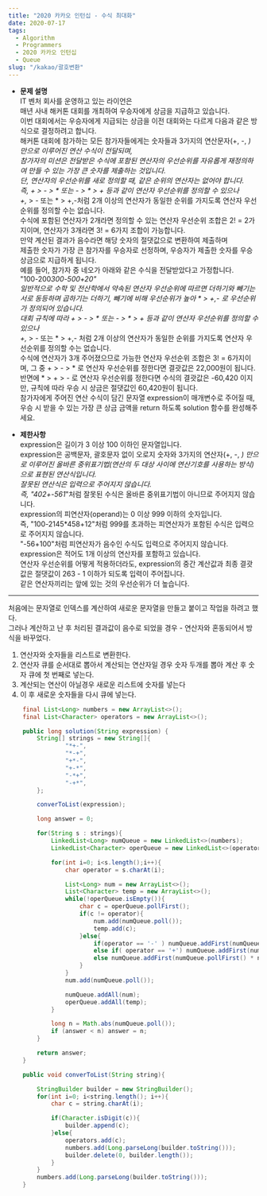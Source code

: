 ```yaml
---
title: "2020 카카오 인턴십 - 수식 최대화"
date: 2020-07-17
tags:
  - Algorithm
  - Programmers
  - 2020 카카오 인턴십
  - Queue
slug: "/kakao/괄호변환"
---
```


- __문제 설명__  <br/>
IT 벤처 회사를 운영하고 있는 라이언은 <br/>
매년 사내 해커톤 대회를 개최하여 우승자에게 상금을 지급하고 있습니다. <br/>
이번 대회에서는 우승자에게 지급되는 상금을 이전 대회와는 다르게 다음과 같은 방식으로 결정하려고 합니다. <br/>
해커톤 대회에 참가하는 모든 참가자들에게는 숫자들과 3가지의 연산문자(+, -, *) 만으로 이루어진 연산 수식이 전달되며, <br/>
참가자의 미션은 전달받은 수식에 포함된 연산자의 우선순위를 자유롭게 재정의하여 만들 수 있는 가장 큰 숫자를 제출하는 것입니다.<br/>
단, 연산자의 우선순위를 새로 정의할 때, 같은 순위의 연산자는 없어야 합니다.<br/>
즉, + > - > * 또는 - > * > + 등과 같이 연산자 우선순위를 정의할 수 있으나 <br/>
+,* > - 또는 * > +,-처럼 2개 이상의 연산자가 동일한 순위를 가지도록 연산자 우선순위를 정의할 수는 없습니다. <br/>
수식에 포함된 연산자가 2개라면 정의할 수 있는 연산자 우선순위 조합은 2! = 2가지이며, 연산자가 3개라면 3! = 6가지 조합이 가능합니다.<br/>
만약 계산된 결과가 음수라면 해당 숫자의 절댓값으로 변환하여 제출하며<br/>
제출한 숫자가 가장 큰 참가자를 우승자로 선정하며, 우승자가 제출한 숫자를 우승상금으로 지급하게 됩니다.<br/>
예를 들어, 참가자 중 네오가 아래와 같은 수식을 전달받았다고 가정합니다.<br/>
"100-200*300-500+20"<br/>
일반적으로 수학 및 전산학에서 약속된 연산자 우선순위에 따르면 더하기와 빼기는 서로 동등하며 곱하기는 더하기, 빼기에 비해 우선순위가 높아 * > +,- 로 우선순위가 정의되어 있습니다.<br/>
대회 규칙에 따라 + > - > * 또는 - > * > + 등과 같이 연산자 우선순위를 정의할 수 있으나 <br/>
+,* > - 또는 * > +,- 처럼 2개 이상의 연산자가 동일한 순위를 가지도록 연산자 우선순위를 정의할 수는 없습니다.<br/>
수식에 연산자가 3개 주어졌으므로 가능한 연산자 우선순위 조합은 3! = 6가지이며, 그 중 + > - > * 로 연산자 우선순위를 정한다면 결괏값은 22,000원이 됩니다.<br/>
반면에 * > + > - 로 연산자 우선순위를 정한다면 수식의 결괏값은 -60,420 이지만, 규칙에 따라 우승 시 상금은 절댓값인 60,420원이 됩니다.<br/>
참가자에게 주어진 연산 수식이 담긴 문자열 expression이 매개변수로 주어질 때, 우승 시 받을 수 있는 가장 큰 상금 금액을 return 하도록 solution 함수를 완성해주세요.<br/>

- __제한사항__ <br/>
expression은 길이가 3 이상 100 이하인 문자열입니다.<br/>
expression은 공백문자, 괄호문자 없이 오로지 숫자와 3가지의 연산자(+, -, *) 만으로 이루어진 올바른 중위표기법(연산의 두 대상 사이에 연산기호를 사용하는 방식)으로 표현된 연산식입니다. <br/>
잘못된 연산식은 입력으로 주어지지 않습니다.<br/>
즉, "402+-561*"처럼 잘못된 수식은 올바른 중위표기법이 아니므로 주어지지 않습니다.<br/>
expression의 피연산자(operand)는 0 이상 999 이하의 숫자입니다.<br/>
즉, "100-2145*458+12"처럼 999를 초과하는 피연산자가 포함된 수식은 입력으로 주어지지 않습니다.<br/>
"-56+100"처럼 피연산자가 음수인 수식도 입력으로 주어지지 않습니다.<br/>
expression은 적어도 1개 이상의 연산자를 포함하고 있습니다.<br/>
연산자 우선순위를 어떻게 적용하더라도, expression의 중간 계산값과 최종 결괏값은 절댓값이 263 - 1 이하가 되도록 입력이 주어집니다.<br/>
같은 연산자끼리는 앞에 있는 것의 우선순위가 더 높습니다.<br/>

---------------------------

처음에는 문자열로 인덱스를 계산하여 새로운 문자열을 만들고 붙이고 작업을 하려고 했다.<br/>
그러나 계산하고 난 후 처리된 결과값이 음수로 되었을 경우 - 연산자와 혼동되어서 방식을 바꾸었다.<br/>

1. 연산자와 숫자들을 리스트로 변환한다.
2. 연산자 큐를 순서대로 뽑아서 계산되는 연산자일 경우 숫자 두개를 뽑아 계산 후 숫자 큐에 첫 번째로 넣는다.
3. 계산되는 연산이 아닐경우 새로운 리스트에 숫자를 넣는다
4. 이 후 새로운 숫자들을 다시 큐에 넣는다.

```java {25-41}
    final List<Long> numbers = new ArrayList<>();
    final List<Character> operators = new ArrayList<>();

    public long solution(String expression) {
        String[] strings = new String[]{
                "*+-",
                "*-+",
                "+*-",
                "+-*",
                "-*+",
                "-+*",
        };

        converToList(expression);

        long answer = 0;

        for(String s : strings){
            LinkedList<Long> numQueue = new LinkedList<>(numbers);
            LinkedList<Character> operQueue = new LinkedList<>(operators);

            for(int i=0; i<s.length();i++){
                char operator = s.charAt(i);

                List<Long> num = new ArrayList<>();
                List<Character> temp = new ArrayList<>();
                while(!operQueue.isEmpty()){
                    char c = operQueue.pollFirst();
                    if(c != operator){
                        num.add(numQueue.poll());
                        temp.add(c);
                    }else{
                        if(operator == '-' ) numQueue.addFirst(numQueue.pollFirst() - numQueue.pollFirst());
                        else if( operator == '+') numQueue.addFirst(numQueue.pollFirst() + numQueue.pollFirst());
                        else numQueue.addFirst(numQueue.pollFirst() * numQueue.pollFirst());
                    }
                }
                num.add(numQueue.poll());

                numQueue.addAll(num);
                operQueue.addAll(temp);
            }

            long n = Math.abs(numQueue.poll());
            if (answer < n) answer = n;
        }

        return answer;
    }

    public void converToList(String string){

        StringBuilder builder = new StringBuilder();
        for(int i=0; i<string.length(); i++){
            char c = string.charAt(i);

            if(Character.isDigit(c)){
                builder.append(c);
            }else{
                operators.add(c);
                numbers.add(Long.parseLong(builder.toString()));
                builder.delete(0, builder.length());
            }
        }
        numbers.add(Long.parseLong(builder.toString()));
    }
```
